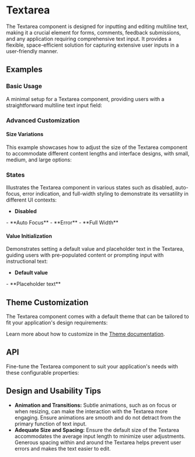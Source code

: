 
<Meta of={TextareaStories} />

# Textarea
The Textarea component is designed for inputting and editing multiline text, making it a crucial element for forms, comments, feedback submissions, and any application requiring comprehensive text input.
It provides a flexible, space-efficient solution for capturing extensive user inputs in a user-friendly manner.

## Examples
### Basic Usage
A minimal setup for a Textarea component, providing users with a straightforward multiline text input field:
<ToggleCanvas sourceState="shown" of={TextareaStories.Basic} />
### Advanced Customization
#### Size Variations
This example showcases how to adjust the size of the Textarea component to accommodate different content lengths and interface designs, with small, medium, and large options:
<ToggleCanvas of={TextareaStories.Sizes} />
### States
Illustrates the Textarea component in various states such as disabled, auto-focus, error indication, and full-width styling to demonstrate its versatility in different UI contexts:
- **Disabled**
<ToggleCanvas of={TextareaStories.Disabled} />
- **Auto Focus**
<ToggleCanvas of={TextareaStories.AutoFocus} />
- **Error**
<ToggleCanvas of={TextareaStories.Error} />
- **Full Width**
<ToggleCanvas of={TextareaStories.FullWidth} />

#### Value Initialization
Demonstrates setting a default value and placeholder text in the Textarea, guiding users with pre-populated content or prompting input with instructional text:
- **Default value**
<ToggleCanvas of={TextareaStories.DefaultValue} />
- **Placeholder text**
<ToggleCanvas of={TextareaStories.Placeholder} />

## Theme Customization
The Textarea component comes with a default theme that can be tailored to fit your application's design requirements:

<ThemeRender theme={textareaTheme} />

Learn more about how to customize in the [Theme documentation](/docs/theme/getting-started).

## API
Fine-tune the Textarea component to suit your application's needs with these configurable properties:
<PropsTable name="Textarea" />

## Design and Usability Tips

- **Animation and Transitions:** Subtle animations, such as on focus or when resizing, can make the interaction with the Textarea more engaging. Ensure animations are smooth and do not detract from the primary function of text input.
- **Adequate Size and Spacing:** Ensure the default size of the Textarea accommodates the average input length to minimize user adjustments. Generous spacing within and around the Textarea helps prevent user errors and makes the text easier to edit.
